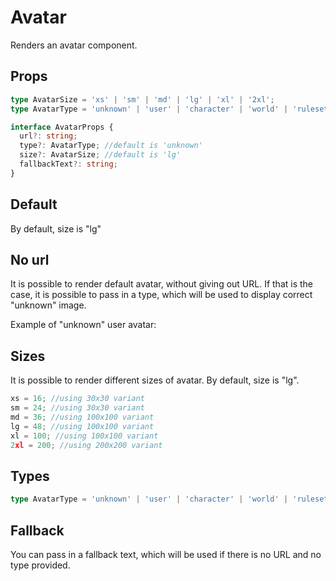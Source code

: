 
<Meta of={stories}/>

# Avatar
Renders an avatar component.

## Props
```typescript
type AvatarSize = 'xs' | 'sm' | 'md' | 'lg' | 'xl' | '2xl';
type AvatarType = 'unknown' | 'user' | 'character' | 'world' | 'ruleset';

interface AvatarProps {
  url?: string;
  type?: AvatarType; //default is 'unknown'
  size?: AvatarSize; //default is 'lg'
  fallbackText?: string;
}
```

## Default
By default, size is "lg"
<Canvas>
  <Story of={stories.storyDefault}/>
</Canvas>

## No url
It is possible to render default avatar, without giving out URL. If that is the case, it is possible to pass in a type, which will be used to display correct "unknown" image.

Example of "unknown" user avatar:
<Canvas>
  <Story of={stories.storyNoUrl}/>
</Canvas>

## Sizes
It is possible to render different sizes of avatar. By default, size is "lg".

```typescript
xs = 16; //using 30x30 variant
sm = 24; //using 30x30 variant
md = 36; //using 100x100 variant
lg = 48; //using 100x100 variant
xl = 100; //using 100x100 variant
2xl = 200; //using 200x200 variant
```


<Canvas>
  <Avatar type="user" url='https://imagedelivery.net/zchNIWFramhipgMjPiGPQQ/c5fba38d-0447-4e06-b04e-96f59e4e2d00/public'
          size='xs'/>
  <Avatar type="user" url='https://imagedelivery.net/zchNIWFramhipgMjPiGPQQ/c5fba38d-0447-4e06-b04e-96f59e4e2d00/public'
          size='sm'/>
  <Avatar type="user" url='https://imagedelivery.net/zchNIWFramhipgMjPiGPQQ/c5fba38d-0447-4e06-b04e-96f59e4e2d00/public'
          size='md'/>
  <Avatar type="user" url='https://imagedelivery.net/zchNIWFramhipgMjPiGPQQ/c5fba38d-0447-4e06-b04e-96f59e4e2d00/public'
          size='lg'/>
  <Avatar type="user" url='https://imagedelivery.net/zchNIWFramhipgMjPiGPQQ/c5fba38d-0447-4e06-b04e-96f59e4e2d00/public'
          size='xl'/>
  <Avatar type="user" url='https://imagedelivery.net/zchNIWFramhipgMjPiGPQQ/c5fba38d-0447-4e06-b04e-96f59e4e2d00/public'
          size='2xl'/>
</Canvas>

## Types

```typescript
type AvatarType = 'unknown' | 'user' | 'character' | 'world' | 'ruleset'
```
<Canvas>
  <Avatar type="unknown"/>
  <Avatar type="user"/>
  <Avatar type="character"/>
  <Avatar type="world"/>
  <Avatar type="ruleset"/>
</Canvas>

## Fallback
You can pass in a fallback text, which will be used if there is no URL and no type provided.
<Canvas>
  <Avatar type="unknown" fallbackText='MD'/>
</Canvas>